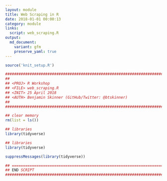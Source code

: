 ```yaml
---
layout: module
title: Web Scraping in R
date: 2018-01-01 00:00:13
category: module
links:
  script: web_scraping.R
output:
  md_document:
    variant: gfm
    preserve_yaml: true
---
```


```r
source('knit_setup.R')
```
```r
################################################################################
##
## <PROJ> R Workshop
## <FILE> web_scraping.R 
## <INIT> 25 April 2018
## <AUTH> Benjamin Skinner (GitHub/Twitter: @btskinner)
##
################################################################################

## clear memory
rm(list = ls())

## libraries
library(tidyverse)

```


```r
## libraries
library(tidyverse)

```

```r
suppressMessages(library(tidyverse))

```

```r

## =============================================================================
## END SCRIPT
################################################################################
```
